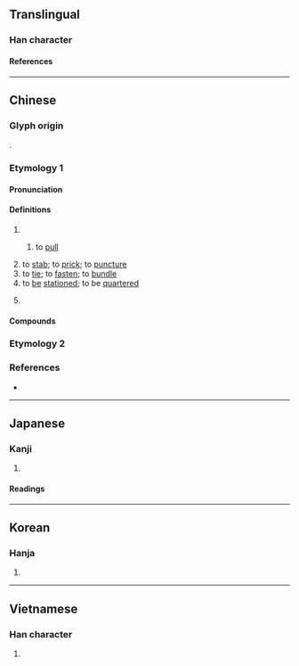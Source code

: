 {{also|紮}}
{{character info}}
==Translingual==

===Han character===
{{Han char|rn=64|rad=手|as=01|sn=4|four=52010|canj=QU,XQU|ids=⿰扌乚}}

====References====
{{Han ref|kx=0417.010|dkj=11771|dj=0763.030|hdz=31825.030|uh=624E}}

----

==Chinese==

===Glyph origin===
{{Han etym}}
{{Han compound|手|乙|ls=psc|c1=s|c2=p}}.

===Etymology 1===
{{zh-forms}}

====Pronunciation====
{{zh-pron
|m=zhā,zā,zhá
|m_note=zhā - “to stab, to prick, to puncture”; zā (Mainland), zhá (Taiwan) - “to fasten, to tie, to bind”; zhā (Mainland), zhá (Taiwan) - “to be stationed”; zhá - used in {{zh-l|*掙扎}} and {{zh-l|*扎掙}}
|m-s=za2
|c=zaat3,zaap3
|h=pfs=
|md=
|mn=chah/chat
|mn_note=chah - vernacular; chat - literary
|mn-t=zab4/zag4/za4
|mn-t_note=zag4 - “to fasten, to tie, to bind”, used in {{zh-l|*掙扎}} and {{zh-l|*扎掙}})
|w=4tsaq
|mc=y
|oc=y
|cat=v,cl
}}

====Definitions====
{{zh-hanzi}}

# {{zh-alt-form|札|tr=-}}
## {{lb|zh|classical}} to [[pull]]
# to [[stab]]; to [[prick]]; to [[puncture]]
# to [[tie]]; to [[fasten]]; to [[bundle]]
# to [[be]] [[stationed]]; to be [[quartered]] {{gloss|of troops}}
# {{lb|zh|loanword}} {{zh-classifier|[[jar]]s}}

====Compounds====
{{zh-der|一扎腳|刀割針扎|匾扎|半扎|垂死掙扎|安扎|扎乎|扎住|扎嘴|扎堆|扎墊|扎實|扎心|扎手|扎手舞腳|扎括|扎掂|扎掙|扎撒|扎根|扎槍|扎煞|扎猛子|扎眉扎眼|扎眼|扎空槍|扎窩子|扎筏子|扎縛|扎罰子|扎耳朵|扎腦門兒|扎腳|扎花|扎草|扎針|抄扎|拽扎|掙扎|眼扎毛|瞎扎呼|立扎|點扎|乞力馬扎羅山|扎瓦|麻扎塔格|也克先拜巴扎|托克扎克|排先拜巴扎}}

===Etymology 2===
{{zh-see|紮}}

===References===
* {{R:yue:Hanzi}}

{{zh-cat|Elementary}}

----

==Japanese==

===Kanji===
{{ja-kanji|grade=|rs=手01}}

# {{rfdef|ja|sort=手01}}

====Readings====
{{ja-readings
|on=さつ, あつ
|kun=ぬく, かまえる
}}

----

==Korean==

===Hanja===
{{ko-hanja|찰}}

# {{rfdef|ko|sort=手01}}

----

==Vietnamese==

===Han character===
{{vi-readings|rs=手01|reading=trát}}

# {{rfdef|vi|sort=手01}}